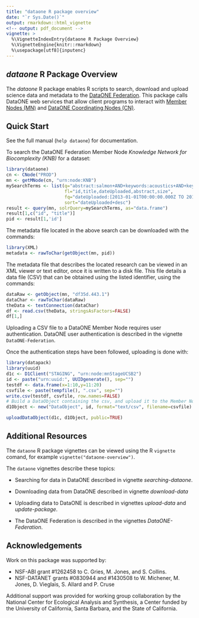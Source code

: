 ```yaml
---
title: "dataone R package overview"
date: "`r Sys.Date()`"
output: rmarkdown::html_vignette
<!-- output: pdf_document -->
vignette: >
  %\VignetteIndexEntry{dataone R Package Overview}
  %\VignetteEngine{knitr::rmarkdown}
  %\usepackage[utf8]{inputenc}
---
```


## *dataone* R Package Overview

The *dataone* R package enables R scripts to search, download and upload science data and metadata
to the [DataONE Federation](https://www.dataone.org). This package calls DataONE 
web services that allow client programs to interact with [Member Nodes (MN)](current-member-nodes#uploads) 
and [DataONE Coordinating Nodes (CN)](coordinating-nodes).

## Quick Start

See the full manual (`help dataone`) for documentation.

To search the DataONE Federation Member Node *Knowledge Network for Biocomplexity (KNB)* for a dataset:

```r
library(dataone)
cn <- CNode("PROD")
mn <- getMNode(cn, "urn:node:KNB")
mySearchTerms <- list(q="abstract:salmon+AND+keywords:acoustics+AND+keywords:\"Oncorhynchus nerka\"",
                      fl="id,title,dateUploaded,abstract,size",
                      fq="dateUploaded:[2013-01-01T00:00:00.000Z TO 2014-01-01T00:00:00.000Z]",
                      sort="dateUploaded+desc")
result <- query(mn, solrQuery=mySearchTerms, as="data.frame")
result[1,c("id", "title")]
pid <- result[1,'id']
```


The metadata file located in the above search can be downloaded with the commands:

```r
library(XML)
metadata <- rawToChar(getObject(mn, pid))
```

The metadata file that describes the located research can be viewed in an XML viewer or text editor, once
it is written to a disk file. This file details a data file (CSV) that can be obtained using the listed 
identifier, using the commands:

```r
dataRaw <- getObject(mn, "df35d.443.1")
dataChar <- rawToChar(dataRaw)
theData <- textConnection(dataChar)
df <- read.csv(theData, stringsAsFactors=FALSE)
df[1,]
```

Uploading a CSV file to a DataONE Member Node requires user authentication. DataONE user
authentication is described in the vignette `DataONE-Federation`.

Once the authentication steps have been followed, uploading is done with:
```r
library(datapack)
library(uuid)
d1c <- D1Client("STAGING", "urn:node:mnStageUCSB2")
id <- paste("urn:uuid:", UUIDgenerate(), sep="")
testdf <- data.frame(x=1:10,y=11:20)
csvfile <- paste(tempfile(), ".csv", sep="")
write.csv(testdf, csvfile, row.names=FALSE)
# Build a DataObject containing the csv, and upload it to the Member Node
d1Object <- new("DataObject", id, format="text/csv", filename=csvfile)
```
```r
uploadDataObject(d1c, d1Object, public=TRUE)
```

## Additional Resources

The `dataone` R package vignettes can be viewed using the R `vignette` comand,
for example `vignette("dataone-overview")`.

The `dataone` vignettes describe these topics:

- Searching for data in DataONE described in vignette *searching-dataone*. 

- Downloading data from DataONE described in vignette *download-data*

- Uploading data to DataONE is described in vignettes *upload-data* and *update-package*. 

- The DataONE Federation is described in the vignettes *DataONE-Federation*. 

## Acknowledgements
Work on this package was supported by:

- NSF-ABI grant #1262458 to C. Gries, M. Jones, and S. Collins.
- NSF-DATANET grants #0830944 and #1430508 to W. Michener, M. Jones, D. Vieglais, S. Allard and P. Cruse

Additional support was provided for working group collaboration by the National Center for Ecological Analysis and Synthesis, a Center funded by the University of California, Santa Barbara, and the State of California.
